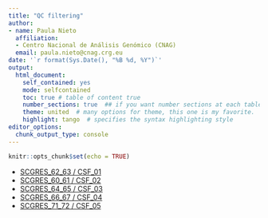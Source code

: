 ---
title: "QC filtering"
author: 
- name: Paula Nieto
  affiliation: 
  - Centro Nacional de Análisis Genómico (CNAG)
  email: paula.nieto@cnag.crg.eu
date: '`r format(Sys.Date(), "%B %d, %Y")`'
output:
  html_document:
    self_contained: yes
    mode: selfcontained
    toc: true # table of content true
    number_sections: true  ## if you want number sections at each table header
    theme: united  # many options for theme, this one is my favorite.
    highlight: tango  # specifies the syntax highlighting style
editor_options:
  chunk_output_type: console
---

```{r setup, include=FALSE}
knitr::opts_chunk$set(echo = TRUE)
```

* [SCGRES_62_63 / CSF_01](01_Overview_and_QC_filtering_CSF_01.html)
* [SCGRES_60_61 / CSF_02](01_Overview_and_QC_filtering_CSF_02.html)
* [SCGRES_64_65 / CSF_03](01_Overview_and_QC_filtering_CSF_03.html)
* [SCGRES_66_67 / CSF_04](01_Overview_and_QC_filtering_CSF_04.html)
* [SCGRES_71_72 / CSF_05](01_Overview_and_QC_filtering_CSF_05.html)
